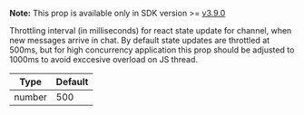 **Note:** This prop is available only in SDK version >= [v3.9.0](https://github.com/GetStream/stream-chat-react-native/releases)

Throttling interval (in milliseconds) for react state update for channel, when new messages arrive in chat. By default state updates are throttled at 500ms, but for high concurrency
application this prop should be adjusted to 1000ms to avoid exccesive overload on JS thread.

| Type | Default |
| - | - |
| number | 500 |